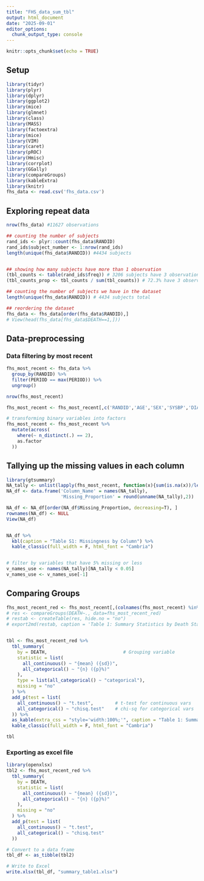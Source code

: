 ```yaml
---
title: "FHS_data_sum_tbl"
output: html_document
date: "2025-09-01"
editor_options: 
  chunk_output_type: console
---
```


```r
knitr::opts_chunk$set(echo = TRUE)
```

## Setup
```r
library(tidyr)
library(plyr)
library(dplyr)
library(ggplot2)
library(mice)
library(glmnet)
library(class)
library(MASS)
library(factoextra)
library(mice)
library(VIM)
library(caret)
library(pROC)
library(Hmisc)
library(corrplot)
library(GGally)
library(compareGroups)
library(kableExtra)
library(knitr)
fhs_data <- read.csv('fhs_data.csv')
```

## Exploring repeat data
```r
nrow(fhs_data) #11627 observations

## counting the number of subjects
rand_ids <- plyr::count(fhs_data$RANDID)
rand_ids$subject_number <- 1:nrow(rand_ids)
length(unique(fhs_data$RANDID)) #4434 subjects


## showing how many subjects have more than 1 observation
(tbl_counts <- table(rand_ids$freq)) # 3206 subjects have 3 observations
(tbl_counts_prop <- tbl_counts / sum(tbl_counts)) # 72.3% have 3 observations

## counting the number of subjects we have in the dataset
length(unique(fhs_data$RANDID)) # 4434 subjects total

## reordering the dataset
fhs_data <- fhs_data[order(fhs_data$RANDID),]
# View(head(fhs_data[fhs_data$DEATH==1,]))
```

## Data-preprocessing

### Data filtering by most recent
```r
fhs_most_recent <- fhs_data %>%
  group_by(RANDID) %>%
  filter(PERIOD == max(PERIOD)) %>%
  ungroup()

nrow(fhs_most_recent)

fhs_most_recent <- fhs_most_recent[,c('RANDID','AGE','SEX','SYSBP','DIABP','TOTCHOL','HDLC','LDLC','GLUCOSE','CURSMOKE','CIGPDAY','HEARTRTE', 'educ', 'PREVCHD', 'PREVAP', 'PREVMI','PREVSTRK', 'PREVHYP', 'ANGINA', 'HOSPMI', 'MI_FCHD', 'STROKE', 'CVD', 'ANYCHD', 'HYPERTEN', 'BMI','DIABETES','BPMEDS','DEATH')]

# transforming binary variables into factors
fhs_most_recent <- fhs_most_recent %>%
  mutate(across(
    where(~ n_distinct(.) == 2), 
    as.factor
  ))
```

## Tallying up the missing values in each column
```r
library(gtsummary)
NA_tally <- unlist(lapply(fhs_most_recent, function(x){sum(is.na(x))/length(x)}))
NA_df <- data.frame('Column_Name' = names(NA_tally),
                    'Missing_Proportion' = round(unname(NA_tally),2))

NA_df <- NA_df[order(NA_df$Missing_Proportion, decreasing=T), ]
rownames(NA_df) <- NULL
View(NA_df)


NA_df %>%
  kbl(caption = "Table S1: Missingness by Column") %>%
  kable_classic(full_width = F, html_font = "Cambria")


# filter by variables that have 5% missing or less
v_names_use <- names(NA_tally)[NA_tally < 0.05]
v_names_use <- v_names_use[-1]
```

## Comparing Groups
```r
fhs_most_recent_red <- fhs_most_recent[,(colnames(fhs_most_recent) %in% v_names_use)]
# res <- compareGroups(DEATH~., data=fhs_most_recent_red)
# restab <- createTable(res, hide.no = "no")
# export2md(restab, caption = 'Table 1: Summary Statistics by Death Status', html_font = 'Cambria') %>% kable_classic(html_font = "Cambria")


tbl <- fhs_most_recent_red %>%
  tbl_summary(
    by = DEATH,                            # Grouping variable
    statistic = list(
      all_continuous() ~ "{mean} ({sd})", 
      all_categorical() ~ "{n} ({p}%)"
    ),
    type = list(all_categorical() ~ "categorical"),
    missing = "no"
  ) %>%
  add_p(test = list(
    all_continuous() ~ "t.test",        # t-test for continuous vars
    all_categorical() ~ "chisq.test"    # chi-sq for categorical vars
  )) %>%
  as_kable(extra_css = "style='width:100%;'", caption = "Table 1: Summary Statistics by DEATH") %>%
  kable_classic(full_width = F, html_font = "Cambria")

tbl
```

### Exporting as excel file
```r
library(openxlsx)
tbl2 <- fhs_most_recent_red %>%
  tbl_summary(
    by = DEATH,
    statistic = list(
      all_continuous() ~ "{mean} ({sd})",
      all_categorical() ~ "{n} ({p}%)"
    ),
    missing = "no"
  ) %>%
  add_p(test = list(
    all_continuous() ~ "t.test",
    all_categorical() ~ "chisq.test"
  ))

# Convert to a data frame
tbl_df <- as_tibble(tbl2)

# Write to Excel
write.xlsx(tbl_df, "summary_table1.xlsx")
```





